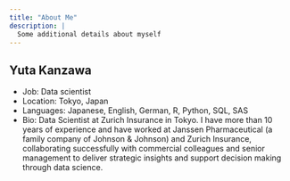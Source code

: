 ```yaml
---
title: "About Me"
description: |
  Some additional details about myself
---
```


## Yuta Kanzawa
- Job: Data scientist
- Location: Tokyo, Japan
- Languages: Japanese, English, German, R, Python, SQL, SAS
- Bio: Data Scientist at Zurich Insurance in Tokyo. I have more than 10 years of experience and have worked at Janssen Pharmaceutical (a family company of Johnson & Johnson) and Zurich Insurance, collaborating successfully with commercial colleagues and senior management to deliver strategic insights and support decision making through data science.